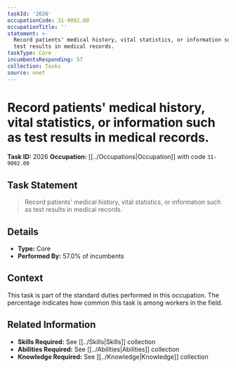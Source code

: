 ```yaml
---
taskId: '2026'
occupationCode: 31-9092.00
occupationTitle: ''
statement: >-
  Record patients' medical history, vital statistics, or information such as
  test results in medical records.
taskType: Core
incumbentsResponding: 57
collection: Tasks
source: onet
---
```

# Record patients' medical history, vital statistics, or information such as test results in medical records.

**Task ID:** 2026
**Occupation:** [[../Occupations|Occupation]] with code `31-9092.00`

## Task Statement

> Record patients' medical history, vital statistics, or information such as test results in medical records.

## Details

- **Type:** Core
- **Performed By:** 57.0% of incumbents

## Context

This task is part of the standard duties performed in this occupation. The percentage indicates how common this task is among workers in the field.

## Related Information

- **Skills Required:** See [[../Skills|Skills]] collection
- **Abilities Required:** See [[../Abilities|Abilities]] collection
- **Knowledge Required:** See [[../Knowledge|Knowledge]] collection
